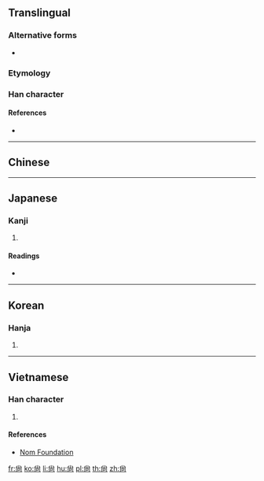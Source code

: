 {{also|尚}}
==Translingual==

===Alternative forms===
* {{l|mul|尚}}

===Etymology===
{{Han compound|八|向|c1=s|c2=p|ls=psc}}

===Han character===
{{Han char|rn=42|rad=小|as=05|sn=8|four=|canj=FBR,XXFBR|ids=⿱小冋}}

====References====
* {{Han ref|kx=0297.110|dkj=07493|hdz=10563.050|uh=5C19|ud=23577}}

----

==Chinese==
{{zh-see|尚|v}}

----

==Japanese==

===Kanji===
{{ja-kanji|grade=|rs=小05}}

# {{alternative form of|尚|lang=ja}}

====Readings====
* {{ja-readings|on=[[しょう]] (shō)|kun=}}

----

==Korean==

===Hanja===
{{ko-hanja|hangeul=상|rv=sang|mr=sang}}

# {{defn|lang=ko|sort=小05}}

----

==Vietnamese==

===Han character===
{{vi-readings|rs=小05|hanviet=[[thượng]], [[chuộng]], [[sượng]], [[thằng]]}}

# {{defn|lang=vi|sort=小05}}

====References====
* [http://nomfoundation.org/common/nom_details.php?codepoint=5c19 Nom Foundation]

[[fr:尙]]
[[ko:尙]]
[[li:尙]]
[[hu:尙]]
[[pl:尙]]
[[th:尙]]
[[zh:尙]]